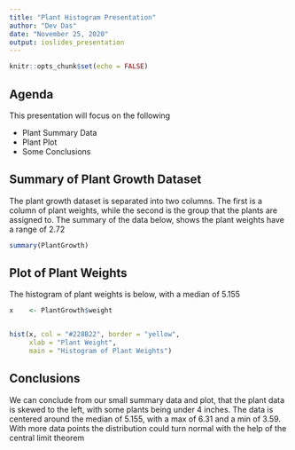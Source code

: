 ---
title: "Plant Histogram Presentation"
author: "Dev Das"
date: "November 25, 2020"
output: ioslides_presentation
---

```{r setup, include=FALSE}
knitr::opts_chunk$set(echo = FALSE)
```

## Agenda
This presentation will focus on the following  

- Plant Summary Data
- Plant Plot
- Some Conclusions

## Summary of Plant Growth Dataset

The plant growth dataset is separated into two columns. The first is a column of plant weights, while the second is the group that the plants are assigned to. The summary of the data below, shows the plant weights have a range of 2.72
```{r cars, echo = TRUE}
summary(PlantGrowth)
```

## Plot of Plant Weights

The histogram of plant weights is below, with a median of 5.155

```{r pressure}
x    <- PlantGrowth$weight


hist(x, col = "#228B22", border = "yellow",
     xlab = "Plant Weight",
     main = "Histogram of Plant Weights")
```

## Conclusions

We can conclude from our small summary data and plot, that the plant data is skewed to the left, with some plants being under 4 inches. The data is centered around the median of 5.155, with a max of 6.31 and a min of 3.59. With more data points the distribution could turn normal with the help of the central limit theorem